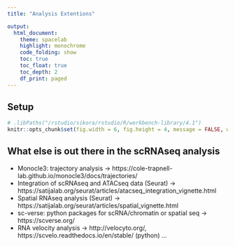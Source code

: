 ```yaml
---
title: "Analysis Extentions"

output:
  html_document:
    theme: spacelab
    highlight: monochrome
    code_folding: show
    toc: true
    toc_float: true
    toc_depth: 2
    df_print: paged
---
```


## Setup

```r
# .libPaths("/rstudio/sikora/rstudio/R/workbench-library/4.1")
knitr::opts_chunk$set(fig.width = 6, fig.height = 4, message = FALSE, warning = FALSE, tidy = TRUE, tidy.opts = list(width.cutoff = 70))
```

## What else is out there in the scRNAseq analysis

- Monocle3: trajectory analysis -> https://cole-trapnell-lab.github.io/monocle3/docs/trajectories/
- Integration of scRNAseq and ATACseq data (Seurat) -> https://satijalab.org/seurat/articles/atacseq_integration_vignette.html
- Spatial RNAseq analysis (Seurat) -> https://satijalab.org/seurat/articles/spatial_vignette.html
- sc-verse: python packages for scRNA/chromatin or spatial seq -> https://scverse.org/
- RNA velocity analysis -> http://velocyto.org/, https://scvelo.readthedocs.io/en/stable/ (python)
...



